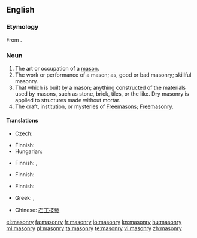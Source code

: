 ==English==
{{wikipedia}}
===Etymology===
From {{etyl|fr|en}} {{term|maçonnerie}}.

===Noun===
{{en-noun|-}}

# The art or occupation of a [[mason]].
# The work or performance of a mason; as, good or bad masonry; skillful masonry.
# That which is built by a mason; anything constructed of the materials used by masons, such as stone, brick, tiles, or the like. Dry masonry is applied to structures made without mortar.
# The craft, institution, or mysteries of [[Freemason]]s; [[Freemasonry]].

====Translations====
{{trans-top|art or occupation of a mason}}
* Czech: {{t-|cs|zednictví|n}}
{{trans-mid}}
* Finnish: {{t|fi|muurarius}}
* Hungarian: {{t|hu|kőművesség}}
{{trans-bottom}}

{{trans-top|work or performance of a mason}}
* Finnish: {{t|fi|muuraus}}, {{t|fi|kivityö}}
{{trans-mid}}
{{trans-bottom}}

{{trans-top|that which is built by a mason}}
* Finnish: {{t|fi|kivityö}}
{{trans-mid}}
{{trans-bottom}}

{{trans-top|freemasonry}}
* Finnish: {{t-|fi|vapaamuurarius}}
{{trans-mid}}
* Greek: {{t+|el|τεκτονισμός|m}},  {{t|el|μασονία|f}}
{{trans-bottom}}

{{checktrans-top}}
*Chinese: [[石工技藝]]
{{trans-bottom}}

[[el:masonry]]
[[fa:masonry]]
[[fr:masonry]]
[[io:masonry]]
[[kn:masonry]]
[[hu:masonry]]
[[ml:masonry]]
[[pl:masonry]]
[[ta:masonry]]
[[te:masonry]]
[[vi:masonry]]
[[zh:masonry]]